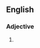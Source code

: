 ==English==

===Adjective===
{{en-adj|pos=[[posteo]]-[[lateral]]}}

# {{alternative spelling of|posterolateral}}